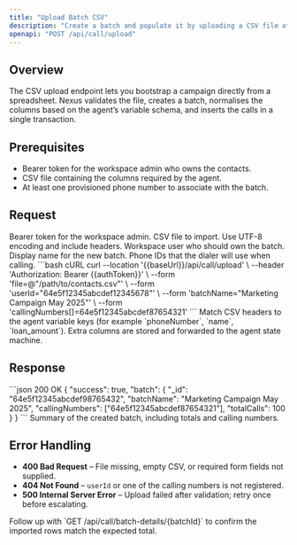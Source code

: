 ```yaml
---
title: "Upload Batch CSV"
description: "Create a batch and populate it by uploading a CSV file of contacts."
openapi: "POST /api/call/upload"
---
```


## Overview
The CSV upload endpoint lets you bootstrap a campaign directly from a spreadsheet. Nexus validates the file, creates a batch, normalises the columns based on the agent’s variable schema, and inserts the calls in a single transaction.

## Prerequisites
- Bearer token for the workspace admin who owns the contacts.
- CSV file containing the columns required by the agent.
- At least one provisioned phone number to associate with the batch.

## Request
<ParamField header="Authorization" type="string" required>
Bearer token for the workspace admin.
</ParamField>

<ParamField formData="file" type="file" required>
CSV file to import. Use UTF-8 encoding and include headers.
</ParamField>

<ParamField formData="userId" type="string" required>
Workspace user who should own the batch.
</ParamField>

<ParamField formData="batchName" type="string" required>
Display name for the new batch.
</ParamField>

<ParamField formData="callingNumbers" type="array[string]" required>
Phone IDs that the dialer will use when calling.
</ParamField>

<RequestExample>
```bash cURL
curl --location '{{baseUrl}}/api/call/upload' \
  --header 'Authorization: Bearer {{authToken}}' \
  --form 'file=@"/path/to/contacts.csv"' \
  --form 'userId="64e5f12345abcdef12345678"' \
  --form 'batchName="Marketing Campaign May 2025"' \
  --form 'callingNumbers[]=64e5f12345abcdef87654321'
```
</RequestExample>

<Tip>
Match CSV headers to the agent variable keys (for example `phoneNumber`, `name`, `loan_amount`). Extra columns are stored and forwarded to the agent state machine.
</Tip>

## Response
<ResponseExample>
```json 200 OK
{
  "success": true,
  "batch": {
    "_id": "64e5f12345abcdef98765432",
    "batchName": "Marketing Campaign May 2025",
    "callingNumbers": ["64e5f12345abcdef87654321"],
    "totalCalls": 100
  }
}
```
</ResponseExample>

<ResponseField name="batch" type="object" required>
Summary of the created batch, including totals and calling numbers.
</ResponseField>

## Error Handling
- **400 Bad Request** – File missing, empty CSV, or required form fields not supplied.
- **404 Not Found** – `userId` or one of the calling numbers is not registered.
- **500 Internal Server Error** – Upload failed after validation; retry once before escalating.

<Check>
Follow up with `GET /api/call/batch-details/{batchId}` to confirm the imported rows match the expected total.
</Check>
